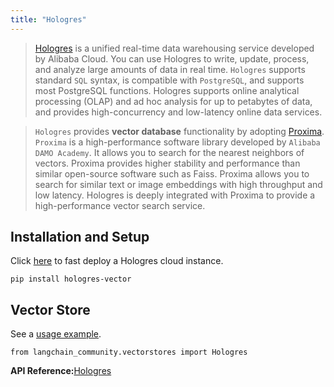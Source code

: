 ```yaml
---
title: "Hologres"
---
```


> [Hologres](https://www.alibabacloud.com/help/en/hologres/latest/introduction) is a unified real-time data warehousing service developed by Alibaba Cloud. You can use Hologres to write, update, process, and analyze large amounts of data in real time. `Hologres` supports standard `SQL` syntax, is compatible with `PostgreSQL`, and supports most PostgreSQL functions. Hologres supports online analytical processing (OLAP) and ad hoc analysis for up to petabytes of data, and provides high-concurrency and low-latency online data services.

> `Hologres` provides **vector database** functionality by adopting [Proxima](https://www.alibabacloud.com/help/en/hologres/latest/vector-processing). `Proxima` is a high-performance software library developed by `Alibaba DAMO Academy`. It allows you to search for the nearest neighbors of vectors. Proxima provides higher stability and performance than similar open-source software such as Faiss. Proxima allows you to search for similar text or image embeddings with high throughput and low latency. Hologres is deeply integrated with Proxima to provide a high-performance vector search service.

## Installation and Setup

Click [here](https://www.alibabacloud.com/zh/product/hologres) to fast deploy a Hologres cloud instance.

```
pip install hologres-vector
```

## Vector Store

See a [usage example](/src/oss/integrations/vectorstores/hologres).

```
from langchain_community.vectorstores import Hologres
```

**API Reference:**[Hologres](https://python.langchain.com/api_reference/community/vectorstores/langchain_community.vectorstores.hologres.Hologres.html)
